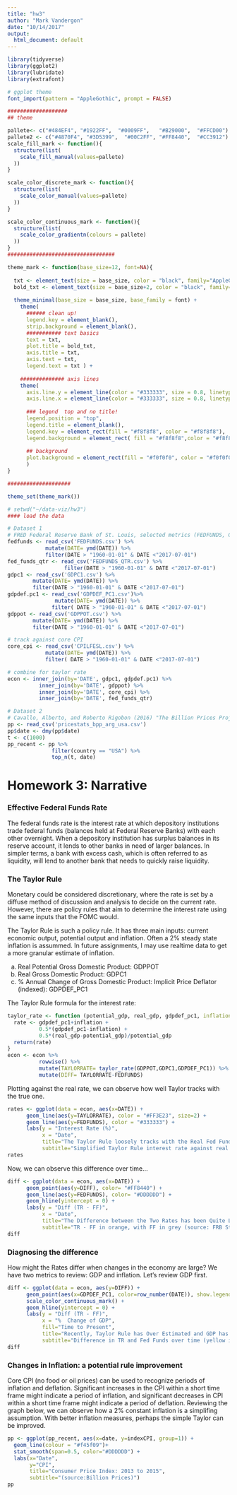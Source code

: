 ```yaml
---
title: "hw3"
author: "Mark Vandergon"
date: "10/14/2017"
output:
  html_document: default
---
```


```r
library(tidyverse)
library(ggplot2)
library(lubridate)
library(extrafont)

# ggplot theme
font_import(pattern = "AppleGothic", prompt = FALSE)

###################
## theme

pallete<- c("#484EF4", "#1922FF",  "#0009FF",	"#B29000", 	"#FFCD00")
pallete2 <- c("#4870F4", "#3D5399",  "#00C2FF",	"#FF8440", 	"#CC3912")
scale_fill_mark <- function(){
  structure(list(
    scale_fill_manual(values=pallete)
  ))
}

scale_color_discrete_mark <- function(){
  structure(list(
    scale_color_manual(values=pallete)
  ))
}

scale_color_continuous_mark <- function(){
  structure(list(
    scale_color_gradientn(colours = pallete)
  ))
}
##################################

theme_mark <- function(base_size=12, font=NA){
  
  txt <- element_text(size = base_size, color = "black", family="AppleGothic")
  bold_txt <- element_text(size = base_size+2, color = "black", family="AppleGothic")
  
  theme_minimal(base_size = base_size, base_family = font) +
    theme(
      ###### clean up!
      legend.key = element_blank(), 
      strip.background = element_blank(), 
      ########### text basics
      text = txt, 
      plot.title = bold_txt, 
      axis.title = txt, 
      axis.text = txt, 
      legend.text = txt ) +
    
    ############## axis lines
    theme(
      axis.line.y = element_line(color = "#333333", size = 0.8, linetype = "solid"),
      axis.line.x = element_line(color = "#333333", size = 0.8, linetype = "solid"),
      
      ### legend  top and no title!
      legend.position = "top", 
      legend.title = element_blank(),
      legend.key = element_rect(fill = "#f8f8f8", color = "#f8f8f8"),
      legend.background = element_rect( fill = "#f8f8f8",color = "#f8f8f8", size = 0.5, linetype = "solid"),
      
      ## background
      plot.background = element_rect(fill = "#f0f0f0", color = "#f0f0f0",size = 0.5)
      )
}

####################

theme_set(theme_mark()) 
```

```r
# setwd("~/data-viz/hw3")
#### load the data

# Dataset 1
# FRED Federal Reserve Bank of St. Louis, selected metrics (FEDFUNDS, GDPC1, GDPDEF, GDPPOT, and CPILFESL)
fedfunds <- read_csv('FEDFUNDS.csv') %>% 
            mutate(DATE= ymd(DATE)) %>% 
            filter(DATE > "1960-01-01" & DATE <"2017-07-01")
fed_funds_qtr <- read_csv('FEDFUNDS_QTR.csv') %>%
                  filter(DATE > "1960-01-01" & DATE <"2017-07-01")
gdpc1 <- read_csv('GDPC1.csv') %>% 
        mutate(DATE= ymd(DATE)) %>%
        filter(DATE > "1960-01-01" & DATE <"2017-07-01")
gdpdef.pc1 <- read_csv('GDPDEF_PC1.csv')%>% 
               mutate(DATE= ymd(DATE)) %>%
              filter( DATE > "1960-01-01" & DATE <"2017-07-01")
gdppot <- read_csv('GDPPOT.csv') %>% 
        mutate(DATE= ymd(DATE)) %>%
        filter(DATE > "1960-01-01" & DATE <"2017-07-01")

# track against core CPI
core_cpi <- read_csv('CPILFESL.csv') %>% 
            mutate(DATE= ymd(DATE)) %>%
            filter( DATE > "1960-01-01" & DATE <"2017-07-01")

# combine for taylor rate
econ <- inner_join(by='DATE', gdpc1, gdpdef.pc1) %>%
          inner_join(by='DATE', gdppot) %>%
          inner_join(by='DATE', core_cpi) %>%
          inner_join(by='DATE', fed_funds_qtr)

# Dataset 2
# Cavallo, Alberto, and Roberto Rigobon (2016) "The Billion Prices Project"
pp <- read_csv('pricestats_bpp_arg_usa.csv')
pp$date <- dmy(pp$date)
t <- c(1000)
pp_recent <- pp %>%
              filter(country == "USA") %>%
              top_n(t, date) 
```

# Homework 3: Narrative
### Effective Federal Funds Rate
The federal funds rate is the interest rate at which depository institutions trade federal funds (balances held at Federal Reserve Banks) with each other overnight. When a depository institution has surplus balances in its reserve account, it lends to other banks in need of larger balances. In simpler terms, a bank with excess cash, which is often referred to as liquidity, will lend to another bank that needs to quickly raise liquidity.

### The Taylor Rule
Monetary could be considered discretionary, where the rate is set by a diffuse method of discussion and analysis to decide on the current rate. However, there are policy rules that aim to determine the interest rate using the same inputs that the FOMC would. 

The Taylor Rule is such a policy rule. It has three main inputs: current economic output, potential output and inflation. Often a 2% steady state inflation is assummed. In future assignments, I may use realtime data to get a more granular estimate of inflation.

a. Real Potential Gross Domestic Product: GDPPOT
b. Real Gross Domestic Product: GDPC1
c. % Annual Change of Gross Domestic Product: Implicit Price Deflator (indexed): GDPDEF_PC1

The Taylor Rule formula for the interest rate:
``` r
taylor_rate <- function (potential_gdp, real_gdp, gdpdef_pc1, inflation=2){
  rate <- gdpdef_pc1+inflation +
          0.5*(gdpdef_pc1-inflation) +
          0.5*(real_gdp-potential_gdp)/potential_gdp
  return(rate)
}
econ <- econ %>% 
          rowwise() %>% 
          mutate(TAYLORRATE= taylor_rate(GDPPOT,GDPC1,GDPDEF_PC1)) %>%
          mutate(DIFF= TAYLORRATE-FEDFUNDS)

```

Plotting against the real rate, we can observe how well Taylor tracks with the true one.

``` r
rates <- ggplot(data = econ, aes(x=DATE)) +
      geom_line(aes(y=TAYLORRATE), color = "#FF3E23", size=2) +
      geom_line(aes(y=FEDFUNDS), color = "#333333") +
      labs(y = "Interest Rate (%)",
           x = "Date",
           title="The Taylor Rule loosely tracks with the Real Fed Funds Rate",
           subtitle="Simplified Taylor Rule interest rate against real fed funds rate (source: FRB St. Louis)")
rates
```

Now, we can observe this difference over time...

``` r
diff <- ggplot(data = econ, aes(x=DATE)) +
      geom_point(aes(y=DIFF), color= "#FF8440") +
      geom_line(aes(y=FEDFUNDS), color= "#DDDDDD") +
      geom_hline(yintercept = 0) + 
      labs(y = "Diff (TR - FF)",
           x = "Date",
           title="The Difference between the Two Rates has been Quite Large",
           subtitle="TR - FF in orange, with FF in grey (source: FRB St. Louis)")
diff
```

### Diagnosing the difference
How might the Rates differ when changes in the economy are large? We have two metrics to review: GDP and inflation. Let's review GDP first.

``` r
diff <- ggplot(data = econ, aes(y=DIFF)) +
      geom_point(aes(x=GDPDEF_PC1, color=row_number(DATE)), show.legend = FALSE) + 
      scale_color_continuous_mark() +
      geom_hline(yintercept = 0) + 
      labs(y = "Diff (TR - FF)",
           x = "%  Change of GDP",
           fill="Time to Present",
           title="Recently, Taylor Rule has Over Estimated and GDP has been less Volatile",
           subtitle="Difference in TR and Fed Funds over time (yellow is more recent) (source: FRB St. Louis)")
diff
```
### Changes in Inflation: a potential rule improvement

Core CPI (no food or oil prices) can be used to recognize periods of inflation and deflation. Significant increases in the CPI within a short time frame might indicate a period of inflation, and significant decreases in CPI within a short time frame might indicate a period of deflation. Reviewing the graph below, we can observe how a 2% constant inflation is a simplifing assumption. With better inflation measures, perhaps the simple Taylor can be improved.

```r
pp <- ggplot(pp_recent, aes(x=date, y=indexCPI, group=1)) +
  geom_line(colour = "#f45f09")+
  stat_smooth(span=0.5, color="#DDDDDD") +
  labs(x="Date", 
       y="CPI",
       title="Consumer Price Index: 2013 to 2015",
       subtitle="(source:Billion Prices)")
pp
```
